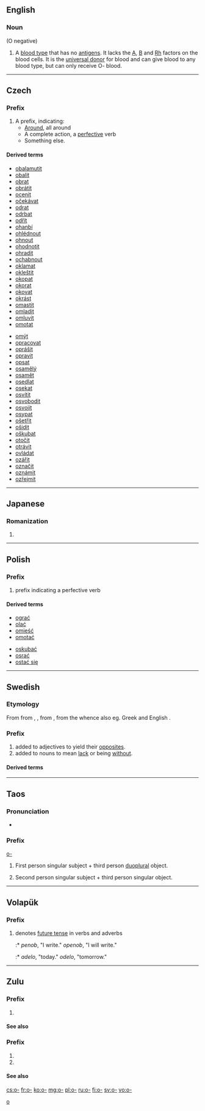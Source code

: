 {{also|о-|Appendix:Variations of "o"}}
==English==

===Noun===
{{en-noun}}  (O negative)

# A [[blood type]] that has no [[antigen]]s.  It lacks the [[A]], [[B]] and [[Rh]] factors on the blood cells. It is the [[universal donor]] for blood and can give blood to any blood type, but can only receive O- blood.

----

==Czech==

===Prefix===
{{cs-pref}}

# A prefix, indicating:
#* [[Around]], all around
#* A complete action, a [[perfective]] verb
#* Something else.

====Derived terms====
{{der-top}}
* [[obalamutit]]
* [[obalit]]
* [[obrat]]
* [[obrátit]]
* [[ocenit]]
* [[očekávat]]
* [[odrat]]
* [[odrbat]]
* [[odřít]]
* [[ohanbí]]
* [[ohlédnout]]
* [[ohnout]]
* [[ohodnotit]]
* [[ohradit]]
* [[ochabnout]]
* [[oklamat]]
* [[okleštit]]
* [[okopat]]
* [[okorat]]
* [[okovat]]
* [[okrást]]
* [[omastit]]
* [[omladit]]
* [[omluvit]]
* [[omotat]]
{{der-mid}}
* [[omýt]]
* [[opracovat]]
* [[oprášit]]
* [[opravit]]
* [[opsat]]
* [[osamělý]]
* [[osamět]]
* [[osedlat]]
* [[osekat]]
* [[osvítit]]
* [[osvobodit]]
* [[osvojit]]
* [[osypat]]
* [[ošetřit]]
* [[ošidit]]
* [[oškubat]]
* [[otočit]]
* [[otrávit]]
* [[ovládat]]
* [[ozářit]]
* [[označit]]
* [[oznámit]]
* [[ozřejmit]]
{{der-bottom}}

----

==Japanese==

===Romanization===
{{ja-romaji}}

# {{ja-romanization of|お}}

----

==Polish==
===Prefix===
{{head|pl|prefix}}
# prefix indicating a perfective verb

====Derived terms====

{{der-top}}
* [[ograć]]
* [[olać]]
* [[omieść]]
* [[omotać]]
{{der-mid}}
* [[oskubać]]
* [[osrać]]
* [[ostać się]]
{{der-bottom}}

----

==Swedish==

===Etymology===
From {{etyl|gmq-osw|sv}} {{term|ō-|lang=gmq-osw}} from {{etyl|non|sv}} {{term|ú-|lang=non}}, {{term|ó-|lang=non}}, from {{etyl|gem-pro|sv}} {{m|gem-pro|*un-}}, from the {{etyl|ine-pro|sv}} {{m|ine-pro|*n̥-}} whence also eg. Greek {{term|α-|tr=a-|lang=el}} and English {{term|un-|lang=en}}.

===Prefix===
{{head|sv|prefix}}

# added to adjectives to yield their [[opposite]]s.
# added to nouns to mean [[lack]] or being [[without]].

====Derived terms====
{{prefixsee|sv}}

----

==Taos==

===Pronunciation===
* {{IPA|/ʔɑ/|lang=twf}}

===Prefix===
[[o-]]

# {{context|transitive|lang=twf}} First person singular subject + third person [[duoplural]] object.
# {{context|transitive|lang=twf}} Second person singular subject + third person singular object.

[[Category:Taos prefixes|o]]

----

==Volapük==

===Prefix===
{{head|vo|prefix}}

# denotes [[future_tense|future tense]] in verbs and adverbs
#:* ''penob'', "I write." ''openob'', "I will write."
#:* ''adelo'', "today." ''odelo'', "tomorrow."

----

==Zulu==

===Prefix===
{{zu-nounprefix|bnp=bo-}}

# {{non-gloss definition|Class 2a noun prefix.}}

====See also====
{{zu-concord-table/c2}}

===Prefix===
{{zu-concord|relative}}

# {{non-gloss definition|Second-person singular relative concord.}}
# {{non-gloss definition|Class 1 and 3 relative concord.}}

====See also====
{{zu-concord-table/2s}}
{{zu-concord-table/c1}}
{{zu-concord-table/c3}}

[[cs:o-]]
[[fr:o-]]
[[ko:o-]]
[[mg:o-]]
[[pl:o-]]
[[ru:o-]]
[[fi:o-]]
[[sv:o-]]
[[vo:o-]]